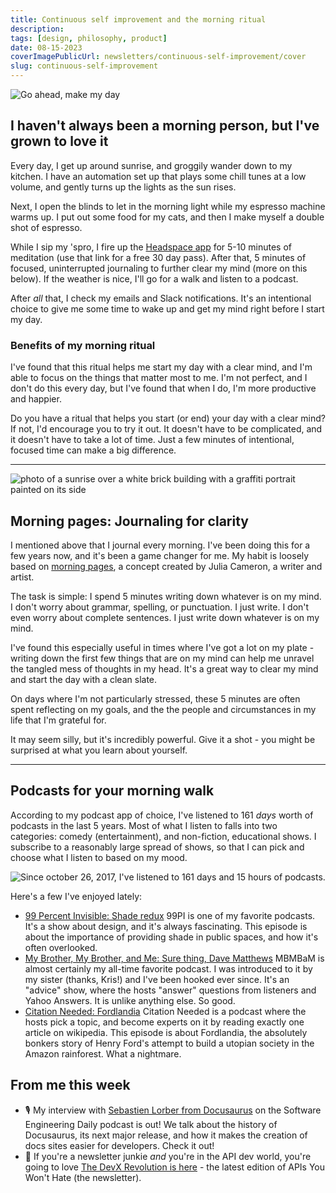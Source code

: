 ```yaml
---
title: Continuous self improvement and the morning ritual
description:
tags: [design, philosophy, product]
date: 08-15-2023
coverImagePublicUrl: newsletters/continuous-self-improvement/cover
slug: continuous-self-improvement
---
```


<Image
  publicId="newsletters/continuous-self-improvement/cover"
  alt="Go ahead, make my day"
/>

## I haven't always been a morning person, but I've grown to love it

Every day, I get up around sunrise, and groggily wander down to my kitchen. I have an automation set up that plays some chill tunes at a low volume, and gently turns up the lights as the sun rises.

Next, I open the blinds to let in the morning light while my espresso machine warms up. I put out some food for my cats, and then I make myself a double shot of espresso.

While I sip my 'spro, I fire up the [Headspace app](https://www.headspace.com/referral/z6jb3?slug=cebee0&audio=false) for 5-10 minutes of meditation (use that link for a free 30 day pass). After that, 5 minutes of focused, uninterrupted journaling to further clear my mind (more on this below). If the weather is nice, I'll go for a walk and listen to a podcast.

After _all_ that, I check my emails and Slack notifications. It's an intentional choice to give me some time to wake up and get my mind right before I start my day.

### Benefits of my morning ritual

I've found that this ritual helps me start my day with a clear mind, and I'm able to focus on the things that matter most to me. I'm not perfect, and I don't do this every day, but I've found that when I do, I'm more productive and happier.

Do you have a ritual that helps you start (or end) your day with a clear mind? If not, I'd encourage you to try it out. It doesn't have to be complicated, and it doesn't have to take a lot of time. Just a few minutes of intentional, focused time can make a big difference.

---

<Image
  publicId="newsletters/continuous-self-improvement/morning-sunrise"
  alt="photo of a sunrise over a white brick building with a graffiti portrait painted on its side"
  caption="Benefits of early morning walks: breath-taking sunrises. Mural by artist Nick Napoletano."
/>

## Morning pages: Journaling for clarity

I mentioned above that I journal every morning. I've been doing this for a few years now, and it's been a game changer for me. My habit is loosely based on [morning pages](https://juliacameronlive.com/basic-tools/morning-pages/), a concept created by Julia Cameron, a writer and artist.

The task is simple: I spend 5 minutes writing down whatever is on my mind. I don't worry about grammar, spelling, or punctuation. I just write. I don't even worry about complete sentences. I just write down whatever is on my mind.

I've found this especially useful in times where I've got a lot on my plate - writing down the first few things that are on my mind can help me unravel the tangled mess of thoughts in my head. It's a great way to clear my mind and start the day with a clean slate.

On days where I'm not particularly stressed, these 5 minutes are often spent reflecting on my goals, and the the people and circumstances in my life that I'm grateful for.

It may seem silly, but it's incredibly powerful. Give it a shot - you might be surprised at what you learn about yourself.

---

## Podcasts for your morning walk

According to my podcast app of choice, I've listened to 161 _days_ worth of podcasts in the last 5 years. Most of what I listen to falls into two categories: comedy (entertainment), and non-fiction, educational shows. I subscribe to a reasonably large spread of shows, so that I can pick and choose what I listen to based on my mood.

<Image
  publicId="newsletters/continuous-self-improvement/pod-count"
  alt="Since october 26, 2017, I've listened to 161 days and 15 hours of podcasts."
  caption="Can you overdose on podcasts? Asking for a friend."
/>

Here's a few I've enjoyed lately:

- [99 Percent Invisible: Shade redux](https://99percentinvisible.org/episode/shade-redux/) 99PI is one of my favorite podcasts. It's a show about design, and it's always fascinating. This episode is about the importance of providing shade in public spaces, and how it's often overlooked.
- [My Brother, My Brother, and Me: Sure thing, Dave Matthews](https://maximumfun.org/episodes/my-brother-my-brother-and-me/mbmbam-672-sure-thing-dave-matthews/) MBMBaM is almost certainly my all-time favorite podcast. I was introduced to it by my sister (thanks, Kris!) and I've been hooked ever since. It's an "advice" show, where the hosts "answer" questions from listeners and Yahoo Answers. It is unlike anything else. So good.
- [Citation Needed: Fordlandia](https://www.citationpod.com/fordlandia/) Citation Needed is a podcast where the hosts pick a topic, and become experts on it by reading exactly one article on wikipedia. This episode is about Fordlandia, the absolutely bonkers story of Henry Ford's attempt to build a utopian society in the Amazon rainforest. What a nightmare.

## From me this week

- 🎙️ My interview with [Sebastien Lorber from Docusaurus](https://softwareengineeringdaily.com/2023/08/03/simplifying-documentation/) on the Software Engineering Daily podcast is out! We talk about the history of Docusaurus, its next major release, and how it makes the creation of docs sites easier for developers. Check it out!
- 📰 If you're a newsletter junkie _and_ you're in the API dev world, you're going to love [The DevX Revolution is here](https://apisyouwonthate.com/newsletter/developer-experience-revolution/) - the latest edition of APIs You Won't Hate (the newsletter).
